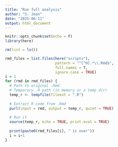 ```yaml
---
title: "Run full analysis"
author: "S. Jean"
date: "2025-06-11"
output: html_document
---
```


```r
knitr::opts_chunk$set(echo = F)
library(here)

```




```r

rm(list = ls())

rmd_files = list.files(here("scripts"), 
                       pattern = "^[^0].*\\.Rmd$",
                       full.names = T,
                       ignore.case = TRUE)
i = 1
for (rmd in rmd_files) {
  # Path to original .Rmd
  # Temporary .R path (in memory or a temp dir)
  temp_r <- tempfile(fileext = ".R")
  
  # Extract R code from .Rmd
  purl(input = rmd, output = temp_r, quiet = TRUE)
  
  # Run it
  source(temp_r, echo = TRUE, print.eval = TRUE)
  
  print(paste0(rmd_files[i], " is over"))
  i = i+1
}

```
